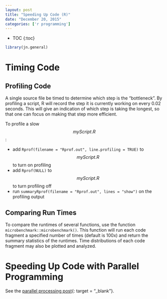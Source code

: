 ```yaml
---
layout: post
title: "Speeding Up Code (R)"
date: "December 20, 2015"
categories: ['r programming']
---
```


* TOC
{:toc}

```r
library(jn.general)
```

# Timing Code

## Profiling Code
A single source file be timed to determine which step is the "bottleneck". By profiling a script, R will record the step it is currently working on every 0.02 seconds. This will give an indication of which step is taking the longest, so that one can focus on making that step more efficient.

To profile a slow $$myScript.R$$:

* add `Rprof(filename = "Rprof.out", line.profiling = TRUE)` to $$myScript.R$$ to turn on profiling
* add `Rprof(NULL)` to $$myScript.R$$ to turn profiling off
* run `summaryRprof(filename = "Rprof.out", lines = "show")` on the profiling output

## Comparing Run Times
To compare the runtimes of several functions, use the function `microbenchmark::microbenchmark()`. This function will run each code fragment a specified number of times (default is 100x) and return the summary statistics of the runtimes. Time distributions of each code fragment may also be plotted and analyzed.

# Speeding Up Code with Parallel Programming
See the [parallel processing post][parallel_processing_post]{: target = "_blank"}.

[parallel_processing_post]: http://jnguyen92.github.io/nhuyhoa//2015/10/Apply-Parallel-Processing.html#parallel-processing